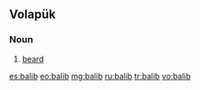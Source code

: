 ==Volapük==

===Noun===
{{head|vo|noun}}

# [[beard]]

[[es:balib]]
[[eo:balib]]
[[mg:balib]]
[[ru:balib]]
[[tr:balib]]
[[vo:balib]]
